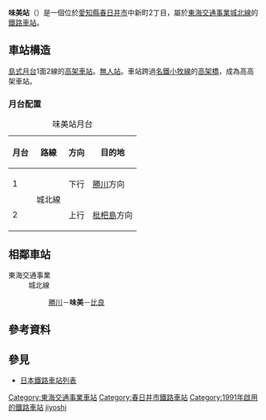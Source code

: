 {{日本車站資訊
|公司色      = #f77321
|站名      = 味美站
|圖片      = Ajiyoshi Station (Tokai Transport Service).jpeg
|圖片說明  = 站舍
|日文原名  = 味美
|平假名  = あじよし
|羅馬拼音  = Ajiyoshi
|電報略號  =
|車站構造    = [[高架車站|高架車站]]
|月台配置    = 1面2線
|乘客人數  = 102
|上下車人次  = 
|統計年度  = 2012年
|所在地    = {{JPN}}[[愛知縣|愛知縣]][[春日井市|春日井市]]中新町二丁目
|座標      = {{coord|35|13|46.2|N|136|55|56.1|E|region:JP-23_type:railwaystation|display=inline,title}}
|啟用年月日= 1991年（[[平成|平成]]3年）12月1日
|廢站年月日=
|備註      = [[無人站|無人站]]
|adjacent = {{Adjacent stations|system=東海交通事業|line=城北線|left=勝川|right=比良|note-left=1.8km|note-mid=距離[[勝川站|勝川]]1.8km|note-right=2.7km}}
}}
'''味美站'''（{{jpn|j=味美駅|hg=あじよしえき|rm=Ajiyoshi eki|f=y}}）是一個位於[[愛知縣|愛知縣]][[春日井市|春日井市]]中新町2丁目，屬於[[東海交通事業|東海交通事業]][[城北線_(東海交通事業)|城北線]]的[[鐵路車站|鐵路車站]]。
== 車站構造 ==
[[島式月台|島式月台]]1面2線的[[高架車站|高架車站]]。[[無人站|無人站]]。車站跨過[[名古屋鐵道|名鐵]][[小牧線_(名古屋鐵道)|小牧線]]的[[高架橋|高架橋]]，成為高高架車站。
=== 月台配置 ===
{| class="wikitable"
|+ 味美站月台
|-
!月台!!路線!!方向!!目的地
|-
! 1
| rowspan="2"|{{Color|#f77321|〓}}城北線
| style="text-align:center" | 下行
| [[勝川站|勝川]]方向
|-
! 2
| style="text-align:center" | 上行
| [[枇杷島站|枇杷島]]方向
|}
== 相鄰車站 ==
; 東海交通事業
: 城北線
:: [[勝川站|勝川]]－'''味美'''－[[比良站_(愛知縣)|比良]]
== 參考資料 ==
{{Reflist}}
== 參見 ==
{{Commonscat|Ajiyoshi Station}}
* [[日本鐵路車站列表|日本鐵路車站列表]]
{{城北線}}
{{Japan-rail-stub}}
{{DEFAULTSORT:Ajiyoshi}}
[[Category:東海交通事業車站|Category:東海交通事業車站]]
[[Category:春日井市鐵路車站|Category:春日井市鐵路車站]]
[[Category:1991年啟用的鐵路車站|Category:1991年啟用的鐵路車站]]
[[Category:日本鐵路車站_A|jiyoshi]]